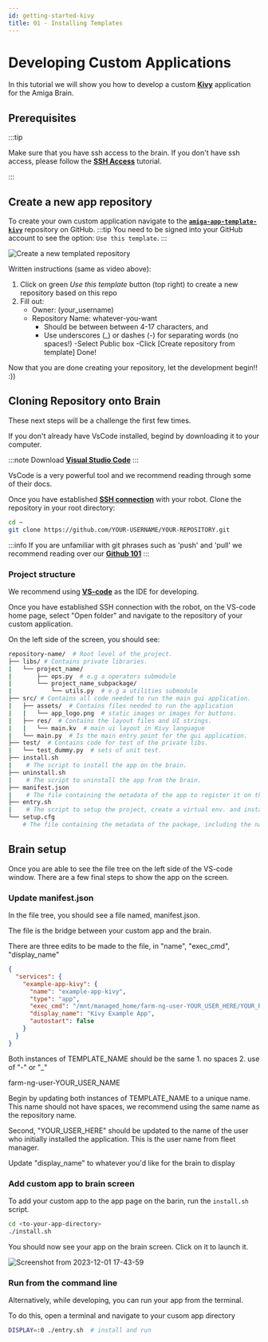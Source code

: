 ```yaml
---
id: getting-started-kivy
title: 01 - Installing Templates
---
```


# Developing Custom Applications

In this tutorial we will show you how to develop a custom [**Kivy**](https://kivy.org/) application for the Amiga Brain.

## Prerequisites

:::tip

Make sure that you have ssh access to the brain. If you don't have ssh access, please follow the [**SSH Access**](/docs/ssh) tutorial.

:::

## Create a new app repository

To create your own custom application navigate to the [**`amiga-app-template-kivy`**](https://github.com/farm-ng/amiga-app-template-kivy) repository on GitHub.
:::tip
You need to be signed into your GitHub account to see the option:  `Use this template`.
:::


![Create a new templated repository](https://user-images.githubusercontent.com/5157099/205272492-356c1540-948e-43dc-8f60-8992caa8d511.gif)

Written instructions (same as video above):
1. Click on green *Use this template* button (top right) to create a new repository based on this repo
2. Fill out:
    - Owner: (your_username)
    - Repository Name: whatever-you-want
        - Should be between between 4-17 characters, and
        - Use underscores (_) or dashes (-) for separating words (no spaces!)
    -Select Public box
    -Click [Create repository from template]
Done!

Now that you are done creating your repository, let the development begin!! :))

## Cloning Repository onto Brain

These next steps will be a challenge the first few times.

If you don't already have VsCode installed, begind by downloading it to your computer.

:::note
Download [**Visual Studio Code**](https://code.visualstudio.com/Download)
:::

VsCode is a very powerful tool and we recommend reading through some of their docs.


Once you have established [**SSH connection**](/docs/ssh) with your robot. Clone the repository in your root directory:



```bash
cd ~
git clone https://github.com/YOUR-USERNAME/YOUR-REPOSITORY.git
```
:::info
If you are unfamiliar with git phrases such as 'push' and 'pull' we recommend reading over our [**Github 101**](/docs/support/github-101)
:::


### Project structure

We recommend using [**VS-code**](https://code.visualstudio.com/docs/introvideos/basics) as the IDE for developing.

Once you have established SSH connection with the robot, on the VS-code home page, select "Open folder" and navigate to
the repository of your custom application.

On the left side of the screen, you should see:

```bash
repository-name/  # Root level of the project.
├── libs/ # Contains private libraries.
|   └── project_name/
|       ├── ops.py  # e.g a operators submodule
|       └── project_name_subpackage/
|           └── utils.py  # e.g a utilities submodule
├── src/ # Contains all code needed to run the main gui application.
|   ├── assets/  # Contains files needed to run the application
|   |   └── app_logo.png  # static images or images for buttons.
|   ├── res/  # Contains the layout files and UI strings.
|   |   └── main.kv  # main ui layout in Kivy languague
|   └── main.py  # Is the main entry point for the gui application.
├── test/  # Contains code for test of the private libs.
|   └── test_dummy.py  # sets of unit test.
├── install.sh
|    # The script to install the app on the brain.
├── uninstall.sh
|    # The script to uninstall the app from the brain.
├── manifest.json
|    # The file containing the metadata of the app to register it on the brain.
├── entry.sh
|    # The script to setup the project, create a virtual env. and install dependencies.
└── setup.cfg
    # The file containing the metadata of the package, including the name, versioning, etc. Learn more here: https://setuptools.pypa.io/en/latest/userguide/declarative_config.html

```

## Brain setup

Once you are able to see the file tree on the left side of the VS-code window. There are a few final steps
to show the app on the screen.

### Update manifest.json
In the file tree, you should see a file named, manifest.json.

The file is the bridge between your custom app and the brain.

There are three edits to be made to the file, in "name", "exec_cmd", "display_name"

```json
{
  "services": {
    "example-app-kivy": {
      "name": "example-app-kivy",
      "type": "app",
      "exec_cmd": "/mnt/managed_home/farm-ng-user-YOUR_USER_HERE/YOUR_REPOSITORY_NAME/entry.sh",
      "display_name": "Kivy Example App",
      "autostart": false
    }
  }
}
```
Both instances of TEMPLATE_NAME should be the same
    1. no spaces
    2. use of "-" or "_"

farm-ng-user-YOUR_USER_NAME

Begin by updating both instances of TEMPLATE_NAME to a unique name.
This name should not have spaces, we recommend using the same name as the repository name.

Second, "YOUR_USER_HERE" should be updated to the name of the user who initially installed the application.
This is the user name from fleet manager.

Update "display_name" to whatever you'd like for the brain to display

### Add custom app to brain screen

To add your custom app to the app page on the barin, run the `install.sh` script.

```bash
cd <to-your-app-directory>
./install.sh
```

You should now see your app on the brain screen. Click on it to launch it.

![Screenshot from 2023-12-01 17-43-59](https://github.com/farm-ng/amiga-dev-kit/assets/5157099/aac51d8a-ec34-4b85-9e73-f151c008e64c)


### Run from the command line

Alternatively, while developing, you can run your app from the terminal.

To do this, open a terminal and navigate to your cusom app directory

```bash
DISPLAY=:0 ./entry.sh  # install and run
```
